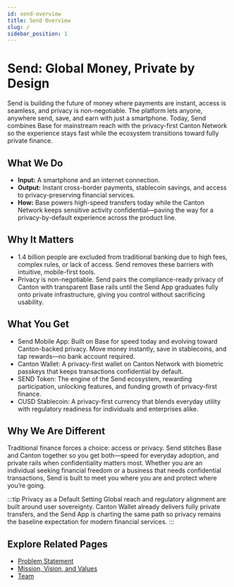 ```yaml
---
id: send-overview
title: Send Overview
slug: /
sidebar_position: 1
---
```


# Send: Global Money, Private by Design

Send is building the future of money where payments are instant, access is seamless, and privacy is non-negotiable. The platform lets anyone, anywhere send, save, and earn with just a smartphone. Today, Send combines Base for mainstream reach with the privacy-first Canton Network so the experience stays fast while the ecosystem transitions toward fully private finance.

## What We Do

* **Input:** A smartphone and an internet connection.
* **Output:** Instant cross-border payments, stablecoin savings, and access to privacy-preserving financial services.
* **How:** Base powers high-speed transfers today while the Canton Network keeps sensitive activity confidential—paving the way for a privacy-by-default experience across the product line.

## Why It Matters

* 1.4 billion people are excluded from traditional banking due to high fees, complex rules, or lack of access. Send removes these barriers with intuitive, mobile-first tools.
* Privacy is non-negotiable. Send pairs the compliance-ready privacy of Canton with transparent Base rails until the Send App graduates fully onto private infrastructure, giving you control without sacrificing usability.

## What You Get

* Send Mobile App: Built on Base for speed today and evolving toward Canton-backed privacy. Move money instantly, save in stablecoins, and tap rewards—no bank account required.
* Canton Wallet: A privacy-first wallet on Canton Network with biometric passkeys that keeps transactions confidential by default.
* SEND Token: The engine of the Send ecosystem, rewarding participation, unlocking features, and funding growth of privacy-first finance.
* CUSD Stablecoin: A privacy-first currency that blends everyday utility with regulatory readiness for individuals and enterprises alike.

## Why We Are Different

Traditional finance forces a choice: access or privacy. Send stitches Base and Canton together so you get both—speed for everyday adoption, and private rails when confidentiality matters most. Whether you are an individual seeking financial freedom or a business that needs confidential transactions, Send is built to meet you where you are and protect where you’re going.

:::tip Privacy as a Default Setting
Global reach and regulatory alignment are built around user sovereignty. Canton Wallet already delivers fully private transfers, and the Send App is charting the same path so privacy remains the baseline expectation for modern financial services.
:::

## Explore Related Pages

- [Problem Statement](./problem-statement)
- [Mission, Vision, and Values](./mission-vision-values)
- [Team](./team)
